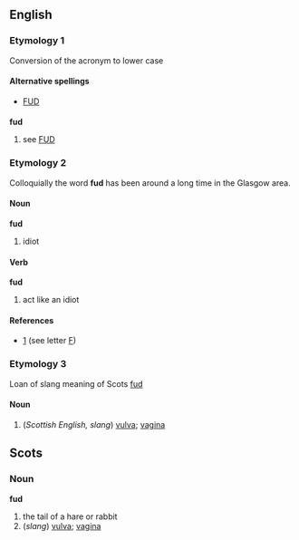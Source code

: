 ==English==
=== Etymology 1 ===
Conversion of the acronym to lower case
====Alternative spellings====
* [[FUD]]
===={{acronym}}====
'''fud'''
# see [[FUD]]
=== Etymology 2 ===
Colloquially the word '''fud''' has been around a long time in the Glasgow area. 

{{etystub}}
==== Noun ====
'''fud'''
# idiot

==== Verb ====
'''fud'''
# act like an idiot
==== References ====
* [http://www.glasgowsurvival.co.uk/toys/glaNedabet.html] (see letter [[F]])

=== Etymology 3 ===
Loan of slang meaning of Scots [[fud]] 
==== Noun ====
# (''Scottish English, slang'') [[vulva]]; [[vagina]]

==Scots==
=== Noun ===
'''fud'''
# the tail of a hare or rabbit
# (''slang'') [[vulva]]; [[vagina]]